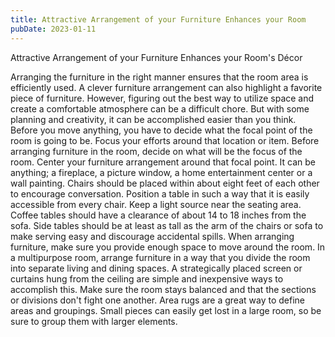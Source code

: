 ```yaml
---
title: Attractive Arrangement of your Furniture Enhances your Room
pubDate: 2023-01-11
---
```


Attractive Arrangement of your Furniture Enhances your Room's Décor

Arranging the furniture in the right manner ensures that the room area is efficiently used.  A clever furniture arrangement can also highlight a favorite piece of furniture.  However, figuring out the best way to utilize space and create a comfortable atmosphere can be a difficult chore.  But with some planning and creativity, it can be accomplished easier than you think.  
Before you move anything, you have to decide what the focal point of the room is going to be.  Focus your efforts around that location or item.  Before arranging furniture in the room, decide on what will be the focus of the room. Center your furniture arrangement around that focal point.   It can be anything; a fireplace, a picture window, a home entertainment center or a wall painting. 
Chairs should be placed within about eight feet of each other to encourage conversation.  Position a table in such a way that it is easily accessible from every chair. Keep a light source near the seating area. Coffee tables should have a clearance of about 14 to 18 inches from the sofa. Side tables should be at least as tall as the arm of the chairs or sofa to make serving easy and discourage accidental spills. When arranging furniture, make sure you provide enough space to move around the room. 
In a multipurpose room, arrange furniture in a way that you divide the room into separate living and dining spaces. A strategically placed screen or curtains hung from the ceiling are simple and inexpensive ways to accomplish this. Make sure the room stays balanced and that the sections or divisions don't fight one another.  Area rugs are a great way to define areas and groupings.  Small pieces can easily get lost in a large room, so be sure to group them with larger elements.